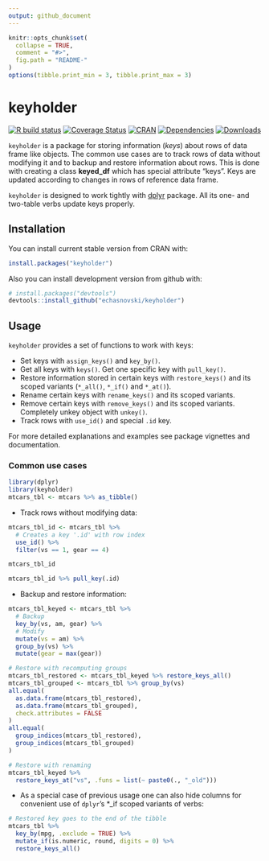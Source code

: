 ```yaml
---
output: github_document
---
```


```r
knitr::opts_chunk$set(
  collapse = TRUE,
  comment = "#>",
  fig.path = "README-"
)
options(tibble.print_min = 3, tibble.print_max = 3)
```

# keyholder

<!-- badges: start -->
[![R build status](https://github.com/echasnovski/keyholder/workflows/R-CMD-check/badge.svg)](https://github.com/echasnovski/keyholder/actions)
[![Coverage Status](https://codecov.io/gh/echasnovski/keyholder/graph/badge.svg)](https://codecov.io/github/echasnovski/keyholder?branch=master)
[![CRAN](https://www.r-pkg.org/badges/version/keyholder?color=blue)](https://cran.r-project.org/package=keyholder)
[![Dependencies](https://tinyverse.netlify.com/badge/keyholder)](https://CRAN.R-project.org/package=keyholder)
[![Downloads](http://cranlogs.r-pkg.org/badges/keyholder)](https://cran.r-project.org/package=keyholder)
<!-- badges: end -->

`keyholder` is a package for storing information (*keys*) about rows of data
frame like objects. The common use cases are to track rows of data without
modifying it and to backup and restore information about rows. This is done with
creating a class __keyed_df__ which has special attribute "keys". Keys are
updated according to changes in rows of reference data frame.

`keyholder` is designed to work tightly with [dplyr](https://dplyr.tidyverse.org/) package. All its one- and two-table verbs update keys properly.

## Installation

You can install current stable version from CRAN with:

```r
install.packages("keyholder")
```

Also you can install development version from github with:

```r
# install.packages("devtools")
devtools::install_github("echasnovski/keyholder")
```

## Usage

`keyholder` provides a set of functions to work with keys:

- Set keys with `assign_keys()` and `key_by()`.
- Get all keys with `keys()`. Get one specific key with `pull_key()`.
- Restore information stored in certain keys with `restore_keys()` and its
scoped variants (`*_all()`, `*_if()` and `*_at()`).
- Rename certain keys with `rename_keys()` and its scoped variants.
- Remove certain keys with `remove_keys()` and its scoped variants. Completely
unkey object with `unkey()`.
- Track rows with `use_id()` and special `.id` key.

For more detailed explanations and examples see package vignettes and
documentation.

### Common use cases

```r
library(dplyr)
library(keyholder)
mtcars_tbl <- mtcars %>% as_tibble()
```

- Track rows without modifying data:

```r
mtcars_tbl_id <- mtcars_tbl %>%
  # Creates a key '.id' with row index
  use_id() %>%
  filter(vs == 1, gear == 4)

mtcars_tbl_id

mtcars_tbl_id %>% pull_key(.id)
```

- Backup and restore information:

```r
mtcars_tbl_keyed <- mtcars_tbl %>%
  # Backup
  key_by(vs, am, gear) %>%
  # Modify
  mutate(vs = am) %>%
  group_by(vs) %>%
  mutate(gear = max(gear))

# Restore with recomputing groups
mtcars_tbl_restored <- mtcars_tbl_keyed %>% restore_keys_all()
mtcars_tbl_grouped <- mtcars_tbl %>% group_by(vs)
all.equal(
  as.data.frame(mtcars_tbl_restored),
  as.data.frame(mtcars_tbl_grouped),
  check.attributes = FALSE
)
all.equal(
  group_indices(mtcars_tbl_restored),
  group_indices(mtcars_tbl_grouped)
)

# Restore with renaming
mtcars_tbl_keyed %>%
  restore_keys_at("vs", .funs = list(~ paste0(., "_old")))
```

- As a special case of previous usage one can also hide columns for convenient
use of `dplyr`'s *_if scoped variants of verbs:

```r
# Restored key goes to the end of the tibble
mtcars_tbl %>%
  key_by(mpg, .exclude = TRUE) %>%
  mutate_if(is.numeric, round, digits = 0) %>%
  restore_keys_all()
```
